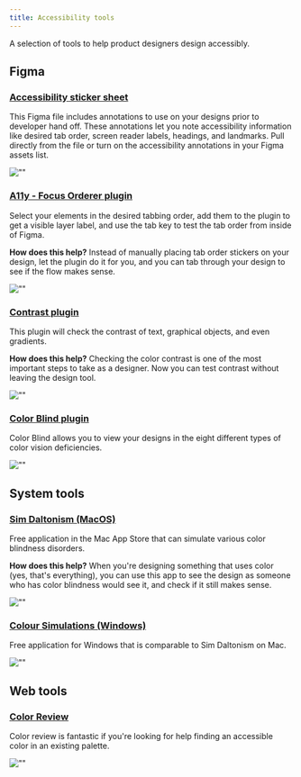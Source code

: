 ```yaml
---
title: Accessibility tools
---
```


A selection of tools to help product designers design accessibly. 

## Figma 

### [Accessibility sticker sheet](https://www.figma.com/file/o3Vhxw4SmBsUjeaVq3nF4y/Accessibility-Notation?node-id=0%3A1)
This Figma file includes annotations to use on your designs prior to developer hand off. These annotations let you note accessibility information like desired tab order, screen reader labels, headings, and landmarks. Pull directly from the file or turn on the accessibility annotations in your Figma assets list.

![""](https://user-images.githubusercontent.com/40274682/102533171-e6993780-4059-11eb-8e7c-5452070e2de0.png)

### [A11y - Focus Orderer plugin](https://www.figma.com/community/plugin/731310036968334777/A11y---Focus-Orderer)

Select your elements in the desired tabbing order, add them to the plugin to get a visible layer label, and use the tab key to test the tab order from inside of Figma. 

**How does this help?** Instead of manually placing tab order stickers on your design, let the plugin do it for you, and you can tab through your design to see if the flow makes sense.

![""](https://user-images.githubusercontent.com/40274682/102416403-9dd87480-3fae-11eb-98c3-1b85046d98b7.png)

### [Contrast plugin](https://www.figma.com/community/plugin/748533339900865323/Contrast)

This plugin will check the contrast of text, graphical objects, and even gradients.

**How does this help?** Checking the color contrast is one of the most important steps to take as a designer. Now you can test contrast without leaving the design tool. 

![""](https://user-images.githubusercontent.com/40274682/88444681-1c036700-cdd3-11ea-9be2-92eb651419d3.png)

### [Color Blind plugin](https://www.figma.com/community/plugin/733343906244951586/Color-Blind)

Color Blind allows you to view your designs in the eight different types of color vision deficiencies.

![""](https://user-images.githubusercontent.com/694831/103639152-3890f700-4f4e-11eb-9e7f-1fcd9582ad68.png)


## System tools

### [Sim Daltonism (MacOS)](https://apps.apple.com/us/app/sim-daltonism/id693112260?mt=12)

Free application in the Mac App Store that can simulate various color blindness disorders.

**How does this help?** When you're designing something that uses color (yes, that's everything), you can use this app to see the design as someone who has color blindness would see it, and check if it still makes sense.

![""](https://user-images.githubusercontent.com/40274682/88444732-5ff66c00-cdd3-11ea-97f6-350c2f5a6f32.png)

### [Colour Simulations (Windows)](http://www.coloursimulations.com/)

Free application for Windows that is comparable to Sim Daltonism on Mac. 

![""](https://user-images.githubusercontent.com/40274682/103688232-5ce8d580-4f46-11eb-9b63-7a4ff7936517.png)


## Web tools

### [Color Review](https://color.review) 

Color review is fantastic if you're looking for help finding an accessible color in an existing palette. 

![""](https://user-images.githubusercontent.com/40274682/88444756-90d6a100-cdd3-11ea-876c-1c850ae19223.png)
